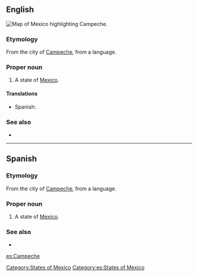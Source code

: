 ==English==
[[File:Mexico map, MX-CAM.svg|thumb|Map of [[Mexico]] highlighting Campeche]].
===Etymology===
From the city of [[w:Campeche, Campeche|Campeche]], from a {{etyl|myn}} language.

===Proper noun===
{{en-proper noun}}

# A state of [[Mexico]].

====Translations====
{{trans-top|state of Mexico}}
*Spanish: {{t|es|Campeche|m}}
{{trans-mid}}
{{trans-bottom}}

===See also===
*{{pedialite}}

[[Category:States of Mexico]]

----

==Spanish==

===Etymology===
From the city of [[w:Campeche, Campeche|Campeche]], from a {{etyl|myn|es}} language.

===Proper noun===
{{es-proper noun|m}}

# A state of [[Mexico]].

===See also===
* {{pedialite|lang=es}}

[[Category:es:States of Mexico]]

[[es:Campeche]]